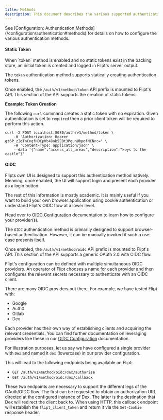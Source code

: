 ```yaml
---
title: Methods
description: This document describes the various supported authentication methods.
---
```


<Note>
  See [Configuration: Authentication
  Methods](/configuration/authentication#methods) for details on how to
  configure the various authentication methods.
</Note>

#### Static Token

<Tip>
  When `token` method is enabled and no static tokens exist in the backing
  store, an initial token is created and logged in Flipt's server output.
</Tip>

The `token` authentication method supports statically creating authentication tokens.

Once enabled, the `/auth/v1/method/token` API prefix is mounted to Flipt's API.
This section of the API supports the creation of static tokens.

**Example: Token Creation**

The following `curl` command creates a static token with no expiration.
Given authentication is set to `required` then a prior client token will be required to perform this action.

```console
curl -X POST localhost:8080/auth/v1/method/token \
    -H 'Authorization: Bearer gt6P_zIqTnCngfHDCpWb48ob5EBt3PqunUhpofNCNnc=' \
    -H 'Content-Type: application/json' \
    --data '{"name":"access_all_areas","description":"keys to the castle"}'
```

#### OIDC

<Note>
Flipts own UI is designed to support this authentication method natively.
Meaning, once enabled, the UI will support login and present each provider as a login button.

The rest of this information is mostly academic.
It is mainly useful if you want to build your own browser application using cookie authentication or understand Flipt's OIDC flow at a lower level.

Head over to [OIDC Configuration](/configuration/authentication#method-oidc) documentation to learn how to configure your provider(s).

</Note>

The `OIDC` authentication method is primarily designed to support browser-based authentication.
However, it can be manually invoked if such a use case presents itself.

Once enabled, the `/auth/v1/method/oidc` API prefix is mounted to Flipt's API.
This section of the API supports a generic OAuth 2.0 with OIDC flow.

Flipt's configuration can be defined with multiple simultaneous OIDC providers.
An operator of Flipt chooses a name for each provider and then configures the relevant secrets necessary to authenticate with an OIDC client.

There are many OIDC providers out there. For example, we have tested Flipt with:

- Google
- Auth0
- Gitlab
- Dex

Each provider has their own way of establishing clients and acquiring the relevant credentials.
You can find further documentation on leveraging providers like these in our [OIDC Configuration](/configuration/authentication#method-oidc) documentation.

For illustration purposes, let us say we have configured a single provider with `Dex` and named it `dex` (lowercase) in our provider configuration.

This will lead to the following endpoints being available on Flipt:

- `GET /auth/v1/method/oidc/dex/authorize`
- `GET /auth/v1/method/oidc/dex/callback`

These two endpoints are necessary to support the different legs of the OAuth/OIDC flow.
The first can be requested to obtain an authorization URL directed at the configured instance of Dex.
The latter is the destination that Dex will redirect the client back to.
When using HTTP, this callback endpoint will establish the `flipt_client_token` and return it via the `Set-Cookie` response header.
